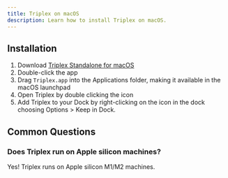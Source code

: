 ```yaml
---
title: Triplex on macOS
description: Learn how to install Triplex on macOS.
---
```


## Installation

1. Download [Triplex Standalone for macOS](/download)
1. Double-click the app
1. Drag `Triplex.app` into the Applications folder, making it available in the macOS launchpad
1. Open Triplex by double clicking the icon
1. Add Triplex to your Dock by right-clicking on the icon in the dock choosing Options > Keep in Dock.

## Common Questions

### Does Triplex run on Apple silicon machines?

Yes! Triplex runs on Apple silicon M1/M2 machines.
